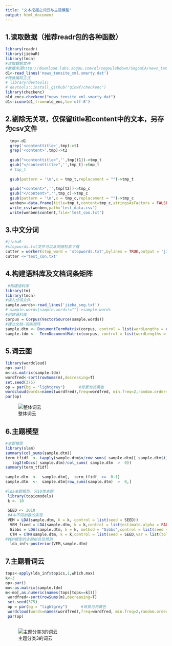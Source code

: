 ```yaml
---
title: "文本挖掘之词云与主题模型"
output: html_document
---
```



## 1.读取数据（推荐readr包的各种函数）

```r
library(readr)
library(jiebaR)
library(tmcn)
#读取数据文件
#数据来源http://download.labs.sogou.com/dl/sogoulabdown/SogouCA/news_tensite_xml.smarty.zip
d1<-read_lines('news_tensite_xml.smarty.dat')
#转换编码方式
# library(devtools)
# devtools::install_github("qinwf/checkenc")
library(checkenc)
old_enc<-checkenc("news_tensite_xml.smarty.dat")
d1<-iconv(d1,from=old_enc,to='utf-8')
```

## 2.剔除无关项，仅保留title和content中的文本，另存为csv文件

```r
  tmp<-d1
  grep('<contenttitle>',tmp)->t1
  grep('<content>',tmp)->t2
  
  gsub("<contenttitle>",'',tmp[t1])->tmp_t
  gsub("</contenttitle>",'',tmp_t)->tmp_t
  # tmp_t
  
  gsub(pattern = '\n',x = tmp_t,replacement = "")->tmp_t
  
  gsub("<content>",'',tmp[t2])->tmp_c
  gsub("</content>",'',tmp_c)->tmp_c
  gsub(pattern = '\n',x = tmp_c,replacement = "")->tmp_c
  wenben<-data.frame(title=tmp_t,content=tmp_c,stringsAsFactors = FALSE)
  write_csv(wenben,path='test_data.csv')
  write(wenben$content,file='test_con.txt')
```

## 3.中文分词

```r

#jiebaR
#stopwords.txt文件可以从网络检索下载
cutter = worker(stop_word = 'stopwords.txt',bylines = TRUE,output = 'jieba_seg.txt')
cutter <='test_con.txt'
```

## 4.构建语料库及文档词条矩阵

```r
 #构建语料库
library(tm)
library(tmcn)
#读入分词文件
sample.words<-read_lines('jieba_seg.txt')
# sample.words[sample.words!=""]->sample.words
#创建语料库
corpus = Corpus(VectorSource(sample.words))
#建立文档-词条矩阵
sample.dtm <- DocumentTermMatrix(corpus, control = list(wordLengths = c(2, Inf)))
sample.tdm <-  TermDocumentMatrix(corpus, control = list(wordLengths = c(2, Inf)));

```
## 5.词云图

```r
library(wordcloud)
op<-par()
m<-as.matrix(sample.tdm)
wordfred<-sort(rowSums(m),decreasing=T)
set.seed(375)
op = par(bg = "lightgrey")      #背景为亮黄色
wordcloud(words=names(wordfred),freq=wordfred, min.freq=2,random.order=F,col = rainbow(length(wordfred)))
par(op)      
```
![整体词云](https://github.com/MichaelZZG/R-notes/blob/master/NLP/imgs/t1.png)

## 6.主题模型

```r
#主题模型
library(slam)
summary(col_sums(sample.dtm))
term_tfidf  <- tapply(sample.dtm$v/row_sums( sample.dtm)[ sample.dtm$i],   sample.dtm$j,  mean)* 
   log2(nDocs( sample.dtm)/col_sums( sample.dtm  >  0))
summary(term_tfidf)
 
sample.dtm  <-  sample.dtm[,  term_tfidf  >=  0.1]
sample.dtm  <-  sample.dtm[row_sums(sample.dtm)  >  0,]
 
#lda主题模型，分10类主题
 library(topicmodels)
 k <- 10
 
 SEED <- 2010
 #4中不同参数的实现
 VEM = LDA(sample.dtm, k = k, control = list(seed = SEED))
  VEM_fixed = LDA(sample.dtm, k = k,control = list(estimate.alpha = FALSE, seed = SEED))
  Gibbs = LDA(sample.dtm, k = k, method = "Gibbs",control = list(seed = SEED, burnin = 1000,thin = 100, iter = 1000))
  CTM = CTM(sample.dtm, k = k,control = list(seed = SEED,var = list(tol = 10^-4), em = list(tol = 10^-3)))
#VEM模型的主题拟合及预测
  lda_inf<-posterior(VEM,sample.dtm)

```

## 7.主题看词云

```r
tops<-apply(lda_inf$topics,1,which.max)
k<-3
op<-par()
mo<-as.matrix(sample.tdm)
m<-mo[,as.numeric(names(tops[tops==k]))]
 wordfred<-sort(rowSums(m),decreasing=T)
 set.seed(375)
 op = par(bg = "lightgrey")      #背景为亮黄色
 wordcloud(words=names(wordfred),freq=wordfred, min.freq=2,random.order=F,col = rainbow(length(wordfred)))
 par(op)      
 
```
![主题分类3的词云](https://github.com/MichaelZZG/R-notes/blob/master/NLP/imgs/t2.png)

